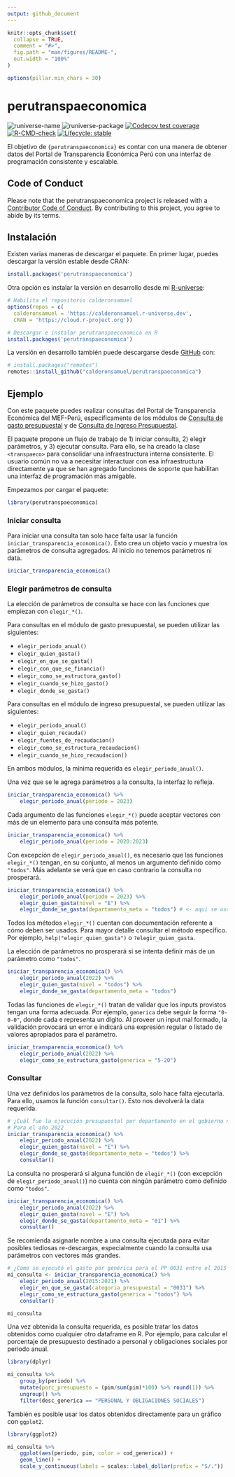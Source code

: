 ```yaml
---
output: github_document
---
```


<!-- README.md is generated from README.Rmd. Please edit that file -->

```r
knitr::opts_chunk$set(
  collapse = TRUE,
  comment = "#>",
  fig.path = "man/figures/README-",
  out.width = "100%"
)

options(pillar.min_chars = 30)
```

# perutranspaeconomica

<!-- badges: start -->
![runiverse-name](https://calderonsamuel.r-universe.dev/badges/:name)
![runiverse-package](https://calderonsamuel.r-universe.dev/badges/perutranspaeconomica)
[![Codecov test coverage](https://codecov.io/gh/calderonsamuel/perutranspaeconomica/branch/main/graph/badge.svg)](https://app.codecov.io/gh/calderonsamuel/perutranspaeconomica?branch=main)
<!-- [![CRAN status](https://www.r-pkg.org/badges/version/perutranspaeconomica)](https://CRAN.R-project.org/package=perutranspaeconomica) -->
[![R-CMD-check](https://github.com/calderonsamuel/perutranspaeconomica/actions/workflows/R-CMD-check.yaml/badge.svg)](https://github.com/calderonsamuel/perutranspaeconomica/actions/workflows/R-CMD-check.yaml)
[![Lifecycle: stable](https://img.shields.io/badge/lifecycle-stable-brightgreen.svg)](https://lifecycle.r-lib.org/articles/stages.html#stable)
<!-- badges: end -->

El objetivo de `{perutranspaeconomica}` es contar con una manera de obtener datos del Portal de Transparencia Económica Perú con una interfaz de programación consistente y escalable.

## Code of Conduct

Please note that the perutranspaeconomica project is released with a [Contributor Code of Conduct](https://contributor-covenant.org/version/2/1/CODE_OF_CONDUCT.html). By contributing to this project, you agree to abide by its terms.


## Instalación

Existen varias maneras de descargar el paquete. En primer lugar, puedes descargar 
la versión estable  desde CRAN:

```r
install.packages('perutranspaeconomica')
```

Otra opción es instalar la versión en desarrollo desde mi [R-universe](https://calderonsamuel.r-universe.dev/):

```r
# Habilita el repositorio calderonsamuel
options(repos = c(
  calderonsamuel = 'https://calderonsamuel.r-universe.dev',
  CRAN = 'https://cloud.r-project.org'))

# Descargar e instalar perutranspaeconomica en R
install.packages('perutranspaeconomica')
```

La versión en desarrollo también puede descargarse desde [GitHub](https://github.com/) con:

``` r
# install.packages("remotes")
remotes::install_github("calderonsamuel/perutranspaeconomica")
```

## Ejemplo

Con este paquete puedes realizar consultas del Portal de Transparencia Económica del MEF-Perú, específicamente de los módulos de [Consulta de gasto presupuestal](http://apps5.mineco.gob.pe/transparencia/) y de [Consulta de Ingreso Presupuestal](http://apps5.mineco.gob.pe/transparenciaingresos/).

El paquete propone un flujo de trabajo de 1) iniciar consulta, 2) elegir parámetros, y 3) ejecutar consulta. Para ello, se ha creado la clase `<transpaeco>` para consolidar una infraestructura interna consistente. El usuario común no va a necesitar interactuar con esa infraestructura directamente ya que se han agregado funciones de soporte que habilitan una interfaz de programación más amigable.

Empezamos por cargar el paquete:

```r
library(perutranspaeconomica)
```

### Iniciar consulta

Para iniciar una consulta tan solo hace falta usar la función `iniciar_transparencia_economica()`. Esto crea un objeto vacío y muestra los parámetros de consulta agregados. Al inicio no tenemos parámetros ni data.

```r
iniciar_transparencia_economica()
```

### Elegir parámetros de consulta

La elección de parámetros de consulta se hace con las funciones que empiezan con `elegir_*()`. 

Para consultas en el módulo de gasto presupuestal, se pueden utilizar las siguientes:

- `elegir_periodo_anual()` 
- `elegir_quien_gasta()`
- `elegir_en_que_se_gasta()`
- `elegir_con_que_se_financia()`
- `elegir_como_se_estructura_gasto()`
- `elegir_cuando_se_hizo_gasto()`
- `elegir_donde_se_gasta()`

Para consultas en el módulo de ingreso presupuestal, se pueden utilizar las siguientes:

- `elegir_periodo_anual()` 
- `elegir_quien_recauda()`
- `elegir_fuentes_de_recaudacion()`
- `elegir_como_se_estructura_recaudacion()`
- `elegir_cuando_se_hizo_recaudacion()`

En ambos módulos, la mínima requerida es `elegir_periodo_anual()`. 

Una vez que se le agrega parámetros a la consulta, la interfaz lo refleja. 

```r
iniciar_transparencia_economica() %>% 
    elegir_periodo_anual(periodo = 2023)
```

Cada argumento de las funciones `elegir_*()` puede aceptar vectores con más de un elemento para una consulta más potente.

```r
iniciar_transparencia_economica() %>% 
    elegir_periodo_anual(periodo = 2020:2023)
```

Con excepción de `elegir_periodo_anual()`, es necesario que las funciones `elegir_*()` tengan, en su conjunto, al menos un argumento definido como `"todos"`. Más adelante se verá que en caso contrario la consulta no prosperará.

```r
iniciar_transparencia_economica() %>% 
    elegir_periodo_anual(periodo = 2023) %>% 
    elegir_quien_gasta(nivel = "E") %>% 
    elegir_donde_se_gasta(departamento_meta = "todos") # <- aquí se usó "todos"
```

Todos los métodos `elegir_*()` cuentan con documentación referente a cómo deben ser usados. Para mayor detalle consultar el método específico. Por ejemplo, `help("elegir_quien_gasta")` o `?elegir_quien_gasta`.

La elección de parámetros no prosperará si se intenta definir más de un parámetro como `"todos"`.

```r
iniciar_transparencia_economica() %>% 
    elegir_periodo_anual(2022) %>% 
    elegir_quien_gasta(nivel = "todos") %>% 
    elegir_donde_se_gasta(departamento_meta = "todos")
```

Todas las funciones de `elegir_*()` tratan de validar que los inputs provistos tengan una forma adecuada. Por ejemplo, `generica` debe seguir la forma `"0-0-0"`, donde cada `0` representa un dígito. Al proveer un input mal formado, la validación provocará un error e indicará una expresión regular o listado de valores apropiados para el parámetro.

```r
iniciar_transparencia_economica() %>% 
    elegir_periodo_anual(2022) %>% 
    elegir_como_se_estructura_gasto(generica = "5-20")
```


### Consultar

Una vez definidos los parámetros de la consulta, solo hace falta ejecutarla. Para ello, usamos la función `consultar()`. Esto nos devolverá la data requerida. 

```r
# ¿Cuál fue la ejecución presupuestal por departamento en el gobierno nacional?
# Para el año 2022
iniciar_transparencia_economica() %>% 
    elegir_periodo_anual(2022) %>% 
    elegir_quien_gasta(nivel = "E") %>% 
    elegir_donde_se_gasta(departamento_meta = "todos") %>% 
    consultar()
```

La consulta no prosperará si alguna función de `elegir_*()` (con excepción de `elegir_periodo_anual()`) no cuenta con ningún parámetro como definido como `"todos"`.

```r
iniciar_transparencia_economica() %>% 
    elegir_periodo_anual(2022) %>% 
    elegir_quien_gasta(nivel = "E") %>% 
    elegir_donde_se_gasta(departamento_meta = "01") %>%
    consultar()
```

Se recomienda asignarle nombre a una consulta ejecutada para evitar posibles tediosas re-descargas, especialmente cuando la consulta usa parámetros con vectores más grandes.

```r
# ¿Cómo se ejecutó el gasto por genérica para el PP 0031 entre el 2015 y 2021?
mi_consulta <- iniciar_transparencia_economica() %>% 
    elegir_periodo_anual(2015:2021) %>% 
    elegir_en_que_se_gasta(categoria_presupuestal = "0031") %>% 
    elegir_como_se_estructura_gasto(generica = "todos") %>% 
    consultar()

mi_consulta
```

Una vez obtenida la consulta requerida, es posible tratar los datos obtenidos como cualquier otro dataframe en R. Por ejemplo, para calcular el porcentaje de presupuesto destinado a personal y obligaciones sociales por periodo anual.

```r
library(dplyr)

mi_consulta %>% 
    group_by(periodo) %>% 
    mutate(porc_presupuesto = (pim/sum(pim)*100) %>% round(1)) %>% 
    ungroup() %>% 
    filter(desc_generica == "PERSONAL Y OBLIGACIONES SOCIALES")
```

También es posible usar los datos obtenidos directamente para un gráfico con `ggplot2`.

```r
library(ggplot2)

mi_consulta %>% 
    ggplot(aes(periodo, pim, color = cod_generica)) +
    geom_line() +
    scale_y_continuous(labels = scales::label_dollar(prefix = "S/."))
```















